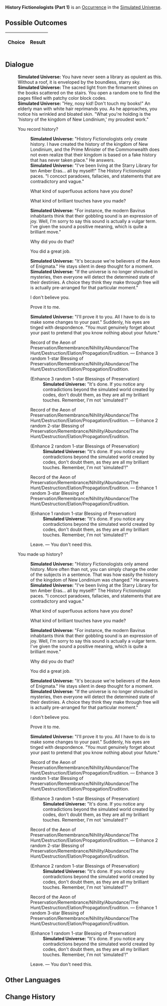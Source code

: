 {{Simulated Universe Event Infobox
|title         = History Fictionologists (Part 1)
|image         = Random Event Historian.png
|type          =
|domains_su    = Occurrence
|domains_ext   = 
|domains_swarm = 
|domains_gng   = 
|requirements  =
|prev          = {{tx}}
|next          = {{tx}}
|indexRewards  =
|characters    = 
}}
'''History Fictionologists (Part 1)''' is an [[Simulated Universe/Occurrence|Occurrence]] in the [[Simulated Universe]].

==Possible Outcomes==
{| class="article-table"
!Choice
!Result

|}

<!--
==Gameplay Notes==

-->
==Dialogue==
{{Dialogue Start}}
:'''Simulated Universe:''' You have never seen a library as opulent as this. Without a roof, it is enveloped by the boundless, starry sky.
:'''Simulated Universe:''' The sacred light from the firmament shines on the books scattered on the stairs. You open a random one to find the pages filled with patchy color block codes.
:'''Simulated Universe:''' "Hey, nosy kid! Don't touch my books!" An elderly man with white hair reprimands you. As he approaches, you notice his wrinkled and bloated skin. "What you're holding is the 'history of the kingdom of New Londinium,' my proudest work."
:{{DIcon|Arrow}} You record history?
::'''Simulated Universe:''' "History Fictionologists only create history. I have created the history of the kingdom of New Londinium, and the Prime Minister of the Commonwealth does not even realize that their kingdom is based on a fake history that has never taken place." He answers.
::'''Simulated Universe:''' "I've been living at the Starry Library for ten Amber Eras... all by myself!" The History Fictionologist paces. "I concoct paradoxes, fallacies, and statements that are contradictory and vague."
::{{DIcon|Arrow}} What kind of superfluous actions have you done?
::{{DIcon|Arrow}} What kind of brilliant touches have you made?
::'''Simulated Universe:''' "For instance, the modern Bavirus inhabitants think that their gobbling sound is an expression of joy. Well, I'm sorry to say this sound is actually a vulgar term. I've given the sound a positive meaning, which is quite a brilliant move."
::{{DIcon|Arrow}} Why did you do that?
::{{DIcon|Arrow}} You did a great job.
::'''Simulated Universe:''' "It's because we're believers of the Aeon of Enigmata." He stays silent in deep thought for a moment.
::'''Simulated Universe:''' "If the universe is no longer shrouded in mysteries, then everyone will detect the determined state of their destinies. A choice they think they make through free will is actually pre-arranged for that particular moment."
::{{DIcon|Arrow}} I don't believe you.
::{{DIcon|Arrow}} Prove it to me.
::'''Simulated Universe:''' "I'll prove it to you. All I have to do is to make some changes to your past." Suddenly, his eyes are tinged with despondence. "You must genuinely forget about your past to pretend that you know nothing about your future."
::{{DIcon|Star}} Record of the Aeon of Preservation/Remembrance/Nihility/Abundance/The Hunt/Destruction/Elation/Propagation/Erudition. &mdash; Enhance 3 random 1-star Blessing of Preservation/Remembrance/Nihility/Abundance/The Hunt/Destruction/Elation/Propagation/Erudition.
::;(Enhance 3 random 1-star Blessings of Preservation)
:::'''Simulated Universe:''' "It's done. If you notice any contradictions beyond the simulated world created by codes, don't doubt them, as they are all my brilliant touches. Remember, I'm not 'simulated'!"
::{{DIcon|Star}} Record of the Aeon of Preservation/Remembrance/Nihility/Abundance/The Hunt/Destruction/Elation/Propagation/Erudition. &mdash; Enhance 2 random 2-star Blessing of Preservation/Remembrance/Nihility/Abundance/The Hunt/Destruction/Elation/Propagation/Erudition.
::;(Enhance 2 random 1-star Blessings of Preservation)
:::'''Simulated Universe:''' "It's done. If you notice any contradictions beyond the simulated world created by codes, don't doubt them, as they are all my brilliant touches. Remember, I'm not 'simulated'!"
::{{DIcon|Star}} Record of the Aeon of Preservation/Remembrance/Nihility/Abundance/The Hunt/Destruction/Elation/Propagation/Erudition. &mdash; Enhance 1 random 3-star Blessing of Preservation/Remembrance/Nihility/Abundance/The Hunt/Destruction/Elation/Propagation/Erudition.
::;(Enhance 1 random 1-star Blessing of Preservation)
:::'''Simulated Universe:''' "It's done. If you notice any contradictions beyond the simulated world created by codes, don't doubt them, as they are all my brilliant touches. Remember, I'm not 'simulated'!"
::{{DIcon|Star}} Leave. &mdash; You don't need this.
:{{DIcon|Arrow}} You made up history?
::'''Simulated Universe:''' "History Fictionologists only amend history. More often than not, you can simply change the order of the subjects in a sentence. That was how easily the history of the kingdom of New Londinium was changed." He answers.
::'''Simulated Universe:''' "I've been living at the Starry Library for ten Amber Eras... all by myself!" The History Fictionologist paces. "I concoct paradoxes, fallacies, and statements that are contradictory and vague."
::{{DIcon|Arrow}} What kind of superfluous actions have you done?
::{{DIcon|Arrow}} What kind of brilliant touches have you made?
::'''Simulated Universe:''' "For instance, the modern Bavirus inhabitants think that their gobbling sound is an expression of joy. Well, I'm sorry to say this sound is actually a vulgar term. I've given the sound a positive meaning, which is quite a brilliant move."
::{{DIcon|Arrow}} Why did you do that?
::{{DIcon|Arrow}} You did a great job.
::'''Simulated Universe:''' "It's because we're believers of the Aeon of Enigmata." He stays silent in deep thought for a moment.
::'''Simulated Universe:''' "If the universe is no longer shrouded in mysteries, then everyone will detect the determined state of their destinies. A choice they think they make through free will is actually pre-arranged for that particular moment."
::{{DIcon|Arrow}} I don't believe you.
::{{DIcon|Arrow}} Prove it to me.
::'''Simulated Universe:''' "I'll prove it to you. All I have to do is to make some changes to your past." Suddenly, his eyes are tinged with despondence. "You must genuinely forget about your past to pretend that you know nothing about your future."
::{{DIcon|Star}} Record of the Aeon of Preservation/Remembrance/Nihility/Abundance/The Hunt/Destruction/Elation/Propagation/Erudition. &mdash; Enhance 3 random 1-star Blessing of Preservation/Remembrance/Nihility/Abundance/The Hunt/Destruction/Elation/Propagation/Erudition.
::;(Enhance 3 random 1-star Blessings of Preservation)
:::'''Simulated Universe:''' "It's done. If you notice any contradictions beyond the simulated world created by codes, don't doubt them, as they are all my brilliant touches. Remember, I'm not 'simulated'!"
::{{DIcon|Star}} Record of the Aeon of Preservation/Remembrance/Nihility/Abundance/The Hunt/Destruction/Elation/Propagation/Erudition. &mdash; Enhance 2 random 2-star Blessing of Preservation/Remembrance/Nihility/Abundance/The Hunt/Destruction/Elation/Propagation/Erudition.
::;(Enhance 2 random 1-star Blessings of Preservation)
:::'''Simulated Universe:''' "It's done. If you notice any contradictions beyond the simulated world created by codes, don't doubt them, as they are all my brilliant touches. Remember, I'm not 'simulated'!"
::{{DIcon|Star}} Record of the Aeon of Preservation/Remembrance/Nihility/Abundance/The Hunt/Destruction/Elation/Propagation/Erudition. &mdash; Enhance 1 random 3-star Blessing of Preservation/Remembrance/Nihility/Abundance/The Hunt/Destruction/Elation/Propagation/Erudition.
::;(Enhance 1 random 1-star Blessing of Preservation)
:::'''Simulated Universe:''' "It's done. If you notice any contradictions beyond the simulated world created by codes, don't doubt them, as they are all my brilliant touches. Remember, I'm not 'simulated'!"
::{{DIcon|Star}} Leave. &mdash; You don't need this.
{{Dialogue End}}

==Other Languages==
{{Other Languages
|en    = History Fictionologists (Part 1)
|zhs   = 虚构史学家（其一）
|zht   = 虛構史學家（其一）
|ja    = {{Rubi|虚構歴史学者|きょこうれきしがくしゃ}}（その1）
|ko    = 허구 역사학자 (1)
|es    = Historiadores Espurios (I)
|fr    = Fictionnistes de l'histoire (partie 1)
|ru    = Фикциологи истории I
|th    = นักแต่งประวัติศาสตร์ (1)
|vi    = Nhà Sử Học Hư Cấu 1
|de    = Geschichtsfiktionologen (Teil 1)
|id    = History Fictionologists (1)
|pt    = Ficciologistas da História (Parte 1)
}}

==Change History==
{{Change History|1.0}}
